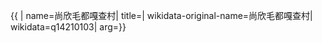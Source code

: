 {{ {{{1|PRC admin/showdata}}}|
name=尚欣毛都嘎查村|
title=|
wikidata-original-name=尚欣毛都嘎查村|
wikidata=q14210103|
arg={{{arg|}}}}}